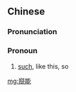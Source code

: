 ==Chinese==
{{zh-forms}}

===Pronunciation===
{{zh-pron
|w=5geq nen
|cat=pron
}}

===Pronoun===
{{zh-pronoun}}

# {{lb|zh|Wu}} [[such]], like this, so

[[mg:搿能]]